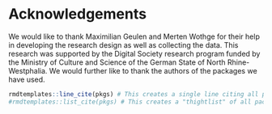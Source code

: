 # Acknowledgements {-}
We would like to thank Maximilian Geulen and Merten Wothge for their help in developing the research design as well as collecting the data.
This research was supported
by the Digital Society research program funded by the
Ministry of Culture and Science of the German State of North
Rhine-Westphalia. We would further like to thank the authors of the packages we have used.
```r
rmdtemplates::line_cite(pkgs) # This creates a single line citing all packages
#rmdtemplates::list_cite(pkgs) # This creates a "thightlist" of all packages 
```
